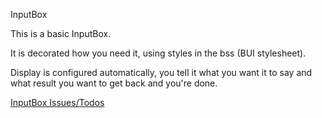 InputBox

This is a basic InputBox.

It is decorated how you need it, using styles in the bss (BUI stylesheet).

Display is configured automatically, you tell it what you want it to say and what result you want to get back and you're done.

[[bui:issuesMain | InputBox Issues/Todos]]

{{bui:inputbox:simplegamescreenshot2.png|Basic Input Box}}

{{bui:inputbox:simplegamescreenshot3.png|Basic Input Box with text}}